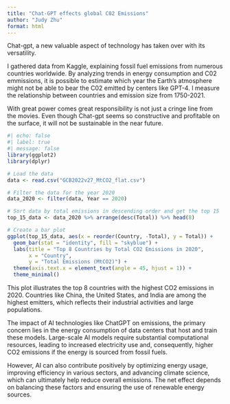 ```yaml
---
title: "Chat-GPT effects global C02 Emissions"
author: "Judy Zhu"
format: html
---
```

Chat-gpt, a new valuable aspect of technology has taken over with
its versatility. 

I gathered data from Kaggle, explaining fossil fuel emissions from
numerous countries worldwide. By analyzing trends in energy consumption and C02 
emmissions, it is possible to estimate which year the Earth's atmosphere might 
not be able to bear the C02 emitted by centers like GPT-4. I measure
the relationship between countries and emission size from 1750-2021.

With great power comes great responsibility is not just a cringe line from 
the movies. Even though Chat-gpt seems so constructive and profitable on the
surface, it will not be sustainable in the near future. 

```r
#| echo: false
#| label: true
#| message: false
library(ggplot2)
library(dplyr)

# Load the data
data <- read.csv("GCB2022v27_MtCO2_flat.csv")

# Filter the data for the year 2020
data_2020 <- filter(data, Year == 2020)

# Sort data by total emissions in descending order and get the top 15
top_15_data <- data_2020 %>% arrange(desc(Total)) %>% head(8)

# Create a bar plot
ggplot(top_15_data, aes(x = reorder(Country, -Total), y = Total)) +
  geom_bar(stat = "identity", fill = "skyblue") +
  labs(title = "Top 8 Countries by Total CO2 Emissions in 2020",
       x = "Country",
       y = "Total Emissions (MtCO2)") +
  theme(axis.text.x = element_text(angle = 45, hjust = 1)) +
  theme_minimal()
```

This plot illustrates the top 8 countries with the highest CO2 emissions in 2020. Countries like China, the United States, and India are among the highest emitters, 
which reflects their industrial activities and large populations.

The impact of AI technologies like ChatGPT on emissions, the primary concern lies in the energy consumption of data centers that host and train these models. Large-scale AI models require substantial computational resources, leading to increased electricity use and, consequently, higher CO2 emissions if the energy is sourced from fossil fuels.

However, AI can also contribute positively by optimizing energy usage, improving efficiency in various sectors, and advancing climate science, which can ultimately help reduce overall emissions. The net effect depends on balancing these factors and ensuring the use of renewable energy sources.







